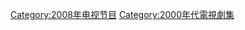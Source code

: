 {{cat year nav
| year = 2008
| cat = 電視劇集
| sortkey = 電視劇集
| article = 電視劇
| in = 
}}
[[Category:2008年电视节目|Category:2008年电视节目]]
[[Category:2000年代電視劇集|Category:2000年代電視劇集]]